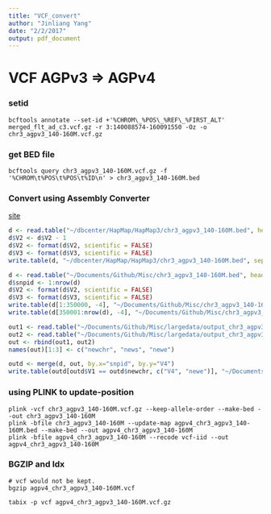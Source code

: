 ```yaml
---
title: "VCF_convert"
author: "Jinliang Yang"
date: "2/2/2017"
output: pdf_document
---
```


# VCF AGPv3 => AGPv4
### setid
```
bcftools annotate --set-id +'%CHROM\_%POS\_%REF\_%FIRST_ALT' merged_flt_ad_c3.vcf.gz -r 3:140088574-160091550 -Oz -o chr3_agpv3_140-160M.vcf.gz
```
### get BED file
```
bcftools query chr3_agpv3_140-160M.vcf.gz -f '%CHROM\t%POS\t%POS\t%ID\n' > chr3_agpv3_140-160M.bed
```

### Convert using Assembly Converter
[site](http://plants.ensembl.org/Zea_mays/Tools/AssemblyConverter?db=core)

```r
d <- read.table("~/dbcenter/HapMap/HapMap3/chr3_agpv3_140-160M.bed", header=FALSE)
d$V2 <- d$V2 - 1
d$V2 <- format(d$V2, scientific = FALSE)
d$V3 <- format(d$V3, scientific = FALSE)
write.table(d, "~/dbcenter/HapMap/HapMap3/chr3_agpv3_140-160M.bed", sep="\t", row.names=FALSE, quote=FALSE)
```

```r
d <- read.table("~/Documents/Github/Misc/chr3_agpv3_140-160M.bed", header=T)
d$snpid <- 1:nrow(d)
d$V2 <- format(d$V2, scientific = FALSE)
d$V3 <- format(d$V3, scientific = FALSE)
write.table(d[1:350000, -4], "~/Documents/Github/Misc/chr3_agpv3_140-160M_1.bed", sep="\t", row.names=FALSE, col.names=FALSE, quote=FALSE)
write.table(d[350001:nrow(d), -4], "~/Documents/Github/Misc/chr3_agpv3_140-160M_2.bed", sep="\t", row.names=FALSE, col.names=FALSE, quote=FALSE)

out1 <- read.table("~/Documents/Github/Misc/largedata/output_chr3_agpv3_140-160M_1.bed")
out2 <- read.table("~/Documents/Github/Misc/largedata/output_chr3_agpv3_140-160M_2.bed")
out <- rbind(out1, out2)
names(out)[1:3] <- c("newchr", "news", "newe")

outd <- merge(d, out, by.x="snpid", by.y="V4")
write.table(outd[outd$V1 == outd$newchr, c("V4", "newe")], "~/Documents/Github/Misc/largedata/agpv4_chr3_agpv3_140-160M.bed", sep="\t", row.names=FALSE, quote=FALSE, col.names=FALSE )
```


### using PLINK to update-position
```
plink -vcf chr3_agpv3_140-160M.vcf.gz --keep-allele-order --make-bed --out chr3_agpv3_140-160M
plink -bfile chr3_agpv3_140-160M --update-map agpv4_chr3_agpv3_140-160M.bed --make-bed --out agpv4_chr3_agpv3_140-160M
plink -bfile agpv4_chr3_agpv3_140-160M --recode vcf-iid --out agpv4_chr3_agpv3_140-160M
```

### BGZIP and Idx
```
# vcf would not be kept.
bgzip agpv4_chr3_agpv3_140-160M.vcf

tabix -p vcf agpv4_chr3_agpv3_140-160M.vcf.gz
```







